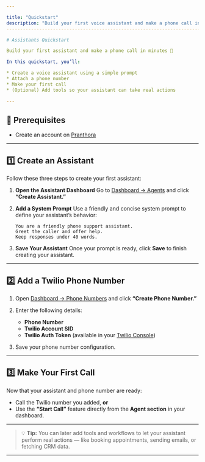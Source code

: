 ```yaml
---

title: "Quickstart"
description: "Build your first voice assistant and make a phone call in minutes."
---------------------------------------------------------------------------------

# Assistants Quickstart

Build your first assistant and make a phone call in minutes 🚀

In this quickstart, you’ll:

* Create a voice assistant using a simple prompt
* Attach a phone number
* Make your first call
* (Optional) Add tools so your assistant can take real actions

---
```


## 🧩 Prerequisites

* Create an account on [Pranthora](https://app.pranthora.firstpeak.ai)

---

## 1️⃣ Create an Assistant

Follow these three steps to create your first assistant:

1. **Open the Assistant Dashboard**
   Go to [Dashboard → Agents](https://app.pranthora.firstpeak.ai/agents)
   and click **“Create Assistant.”**

2. **Add a System Prompt**
   Use a friendly and concise system prompt to define your assistant’s behavior:

   ```text
   You are a friendly phone support assistant. 
   Greet the caller and offer help. 
   Keep responses under 40 words. 
   ```

3. **Save Your Assistant**
   Once your prompt is ready, click **Save** to finish creating your assistant.

---

## 2️⃣ Add a Twilio Phone Number

1. Open [Dashboard → Phone Numbers](https://app.pranthora.firstpeak.ai/phone-numbers)
   and click **“Create Phone Number.”**

2. Enter the following details:

   * **Phone Number**
   * **Twilio Account SID**
   * **Twilio Auth Token** (available in your [Twilio Console](https://www.twilio.com/console))

3. Save your phone number configuration.

---

## 3️⃣ Make Your First Call

Now that your assistant and phone number are ready:

* Call the Twilio number you added, **or**
* Use the **“Start Call”** feature directly from the **Agent section** in your dashboard.

---

> 💡 **Tip:** You can later add tools and workflows to let your assistant perform real actions — like booking appointments, sending emails, or fetching CRM data.

---
